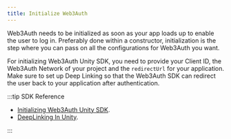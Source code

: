 ```yaml
---
title: Initialize Web3Auth
---
```


Web3Auth needs to be initialized as soon as your app loads up to enable the user to log in. Preferably done within a constructor, initialization is
the step where you can pass on all the configurations for Web3Auth you want.

For initializing Web3Auth Unity SDK, you need to provide your Client ID, the Web3Auth Network of your project and the `redirectUrl` for your
application. Make sure to set up Deep Linking so that the Web3Auth SDK can redirect the user back to your application after authentication.

:::tip SDK Reference

- [Initializing Web3Auth Unity SDK](/sdk/pnp/unity/initialize).
- [DeepLinking In Unity](/sdk/pnp/unity/install#configure-deep-link-for-mobile-devices).

:::
